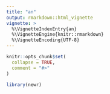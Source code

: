 ```yaml
---
title: "an"
output: rmarkdown::html_vignette
vignette: >
  %\VignetteIndexEntry{an}
  %\VignetteEngine{knitr::rmarkdown}
  %\VignetteEncoding{UTF-8}
---
```


```r
knitr::opts_chunk$set(
  collapse = TRUE,
  comment = "#>"
)
```

```r
library(newr)
```
